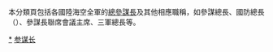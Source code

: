 本分類頁包括各國陸海空全軍的[[總參謀長|總參謀長]]及其他相應職稱，如參謀總長、國防總長（{{lang|en|Chief of Defence}}）、參謀長聯席會議主席、三軍總長等。

[[Category:总参谋部|*]]
[[Category:参谋长|]]
